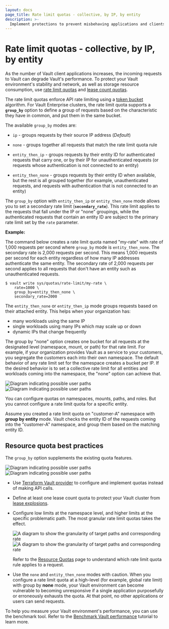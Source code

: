 ```yaml
---
layout: docs
page_title: Rate limit quotas - collective, by IP, by entity
description: >-
  Implement protections to prevent misbehaving applications and clients from impacting Vault performance.
---
```


# Rate limit quotas - collective, by IP, by entity

As the number of Vault client applications increases, the incoming requests to
Vault can degrade Vault's performance. To protect your Vault environment's
stability and network, as well as storage resource consumption, use [rate limit
quotas](/vault/docs/configuration/create-lease-count-quota) and [lease count
quotas](/vault/docs/configuration/create-rate-limit-quota).

The rate limit quotas enforce API rate limiting using a [token
bucket](https://en.wikipedia.org/wiki/Token_bucket) algorithm. For Vault
Enterprise clusters, the rate limit quota supports a **`group_by`** option to
define a group of requests based on the characteristic they have in common, and
put them in the same bucket. 

The available `group_by` modes are:

- `ip` - groups requests by their source IP address (_Default_)

- `none` - groups together all requests that match the rate limit quota rule

- `entity_then_ip` - groups requests by their entity ID for authenticated
  requests that carry one, or by their IP for unauthenticated requests (or
  requests whose authentication is not connected to an entity)

- `entity_then_none` - groups requests by their entity ID when available, but
  the rest is all grouped together (for example, unauthenticated requests, and
  requests with authentication that is not connected to an entity)

The `group_by` option with `entity_then_ip` or `entity_then_none` mode allows
you to set a secondary rate limit (**`secondary_rate`**). This rate limit
applies to the requests that fall under the IP or "none" groupings, while the
authenticated requests that contain an entity ID are subject to the primary rate
limit set by the `rate` parameter.

**Example:**

The command below creates a rate limit quota named "my-rate" with rate of 1,000
requests per second where `group_by` mode is `entity_then_none`. The secondary
rate is 2,000 requests per second. This means 1,000 requests per second for each
entity regardless of how many IP addresses authenticate the same entity. The
secondary rate of 2,000 requests per second applies to all requests that don't
have an entity such as unauthenticated requests.

```shell-session
$ vault write sys/quotas/rate-limit/my-rate \
    rate=1000 \
    group_by=entity_then_none \
    secondary_rate=2000     
```

The `entity_then_none` or `entity_then_ip` mode groups requests based on their
attached entity. This helps when your organization has:

- many workloads using the same IP
- single workloads using many IPs which may scale up or down
- dynamic IPs that change frequently

The group by "none" option creates one bucket for all requests at the designated
level (namespace, mount, or path) for that rate limit. For example, if your
organization provides Vault as a service to your customers, you segregate the
customers each into their own namespace. The default behavior of any rate limit
set for the namespace creates a bucket per IP. If the desired behavior is to set
a collective rate limit for all entities and workloads coming into the
namespace, the "none" option can achieve that.

![Diagram indicating possible user paths](/img/resource-quotas/group-by_light.png#light-theme-only)
![Diagram indicating possible user paths](/img/resource-quotas/group-by_dark.png#dark-theme-only)

<Tip title="You do not configure quotas on entities">

You can configure quotas on namespaces, mounts, paths, and roles. But you cannot
configure a rate limit quota for a specific entity.

Assume you created a rate limit quota on "customer-A" namespace with **group by
entity** mode. Vault checks the entity ID of the requests coming into the
"customer-A" namespace, and group them based on the matching entity ID. 

</Tip>


## Resource quota best practices

The `group_by` option supplements the existing quota features.

![Diagram indicating possible user paths](/img/resource-quotas/resource-quotas-use-cases_light.png#light-theme-only)
![Diagram indicating possible user paths](/img/resource-quotas/resource-quotas-use-cases_dark.png#dark-theme-only)

- Use [Terraform Vault
  provider](https://registry.terraform.io/providers/hashicorp/vault/latest/docs/resources/quota_rate_limit)
  to configure and implement quotas instead of making API calls.

- Define at least one lease count quota to protect your Vault cluster from
  [lease explosions](/vault/docs/configuration/prevent-lease-explosions).

- Configure low limits at the namespace level, and higher limits at the specific
problematic path. The most granular rate limit quotas takes the effect. 

  ![A diagram to show the granularity of target paths and corresponding rate](/img/resource-quotas/quota-granularity_light.png#light-theme-only)
  ![A diagram to show the granularity of target paths and corresponding rate](/img/resource-quotas/quota-granularity_dark.png#dark-theme-only)

  Refer to the [Resource Quotas](/vault/docs/concepts/resource-quotas#rate-limit-quota-precedence) page to understand which rate limit quota rule applies to a request. 

- Use the `none` and `entity_then_none` modes with caution. 
  When you configure a rate limit quota at a high-level (for example, global
  rate limit) with group by **none** mode, your Vault environment can become
  vulnerable to becoming unresponsive if a single application purposefully or
  erroneously exhausts the quota. At that point, no other applications or users
  can send requests.

<Tip title="Vault benchmark tool">

To help you measure your Vault environment's performance, you can use the
benchmark tool. Refer to the [Benchmark Vault
performance](/vault/tutorials/operations/benchmark-vault) tutorial to learn
more.

</Tip>
